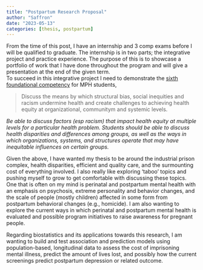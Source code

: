 ```yaml
---
title: "Postpartum Research Proposal"
author: "Saffron"
date: "2023-05-13"
categories: [thesis, postpartum]
---
```



From the time of this post, I have an internship and 3 comp exams before I will be qualified to graduate. The internship is in two parts; the integrative project and practice experience. The purpose of this is to showcase a portfolio of work that I have done throughout the program and will give a presentation at the end of the given term.    
To succeed in this integrative project I need to demonstrate the [sixth foundational competency](https://media.ceph.org/documents/D2_guidance.pdf) for MPH students,   

>Discuss the means by which structural bias, social inequities and racism undermine health and create challenges to achieving health equity at organizational, communitym and systemic levels. 

_Be able to discuss factors (esp racism) that impact health equity at multiple levels for a particular health problem. Students should be able to discuss health disparities and differences among groups, as well as the ways in which organizations, systems, and structures operate that may have inequitable influences on certain groups._   


Given the above, I have wanted my thesis to be around the industrial prison complex, health disparities, efficient and quality care, and the surmounting cost of everything involved. I also really like exploring 'taboo' topics and pushing myself to grow to get comfortable with discussing these topics. One that is often on my mind is perinatal and postpartum mental health with an emphasis on psychosis, extreme personality and behavior changes, and the scale of people (mostly children) affected in some form from postpartum behavioral changes (e.g., homicide). I am also wanting to explore the current ways in which perinatal and postpartum mental health is evaluated and possible program initiatives to raise awareness for pregnant people.   

Regarding biostatistics and its applications towards this research, I am wanting to build and test association and prediction models using population-based, longitudinal data to assess the cost of imprisoning mental illness, predict the amount of lives lost, and possibly how the current screenings predict postpartum depression or related outcome. 